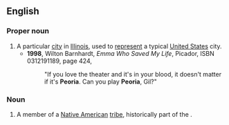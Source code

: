 ==English==
{{wikipedia|Peoria, Illinois|mul=Will it play in Peoria?}}

===Proper noun===
{{en-proper noun}}
# A particular [[city]] in [[Illinois]], used to [[represent]] a typical [[United States]] city.
#* '''1998''', Wilton Barnhardt, ''Emma Who Saved My Life'', Picador, ISBN 0312191189, page 424,
#*: "If you love the theater and it's in your blood, it doesn't matter if it's '''Peoria'''. Can you play '''Peoria''', Gil?"

===Noun===
{{en-noun|s|Peoria}}

# A member of a [[Native American]] [[tribe]], historically part of the {{w|Illinois Confederation}}.
